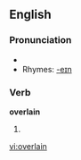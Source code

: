 ==English==

===Pronunciation===
*{{IPA|/'ovəɻleɪn/}}
*Rhymes: [[Rhymes:English:-eɪn|-eɪn]]

===Verb===
'''overlain'''

# {{past participle of| to [[overlie]]}}

[[vi:overlain]]